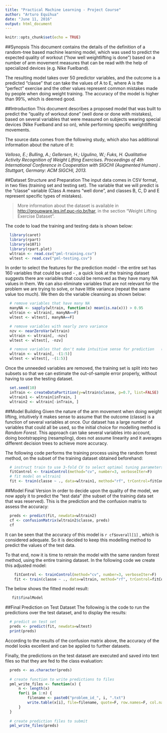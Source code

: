 ```yaml
---
title: "Practical Machine Learning - Project Course"
author: "Arturo Equihua"
date: "June 11, 2016"
output: html_document
---
```


```r
knitr::opts_chunk$set(echo = TRUE)
```

##Synopsis
This document contains the details of the definition of a random-tree based machine learning model, which was used to predict the expected quality of workout ("how well weightlifting is done") based on a number of arm movement measures that can be read with the help of specialized devices (e.g. Nike Fuelband). 

The resulting model takes over 50 predictor variables, and the outcome is a predicted "classe" that can take the values of A to E, where A is the "perfect" exercise and the other values represent common mistakes made by people when doing weight training. The accuracy of the model is higher than 99%, which is deemed good.

##Introduction
This document describes a proposed model that was built to predict the "quality of workout done" (well done or done with mistakes), based on several variables that were measured on subjects wearing special devices (Nike Fuelband and so on), while performing specific weightlifting movements.

The source data comes from the following study, which also has additional information about the nature of it: 

*Velloso, E.; Bulling, A.; Gellersen, H.; Ugulino, W.; Fuks, H. Qualitative Activity Recognition of Weight Lifting Exercises. Proceedings of 4th International Conference in Cooperation with SIGCHI (Augmented Human) . Stuttgart, Germany: ACM SIGCHI, 2013.*

##Dataset Structure and Preparation
The input data comes in CSV format, in two files (training set and testing set). The variable that we will predict is the "classe" variable (Class A means "well done", and classes B, C, D and E represent specific types of mistakes).

> More information about the dataset is available in <http://groupware.les.inf.puc-rio.br/har>, in the section "Weight Lifting Exercise Dataset".

The code to load the training and testing data is shown below:
```r
  library(caret)
  library(rpart)
  library(e1071)
  library(rpart.plot)
  wltrain <- read.csv("pml-training.csv")
  wltest <- read.csv("pml-testing.csv")
```
In order to select the features for the prediction model  - the entire set has 160 variables that could be used - , a quick look at the training dataset suggests there are variables that could be removed as they have many NA values in them. We can also eliminate variables that are not relevant for the problem we are trying to solve, or have little variance (repeat the same value too much). We then do the variable cleansing as shown below:

```r
  # remove variables that have many NA
  manyNA <- sapply(wltrain, function(x) mean(is.na(x))) > 0.95
  wltrain <- wltrain[, manyNA==F]
  wltest <- wltest[, manyNA==F]

  # remove variables with nearly zero variance
  nzv <- nearZeroVar(wltrain)
  wltrain <- wltrain[, -nzv]
  wltest <- wltest[, -nzv]

  # remove variables that don't make intuitive sense for prediction   (X, user_name, raw_timestamp_part_1, raw_timestamp_part_2, cvtd_timestamp), which happen to be the first five variables
  wltrain <- wltrain[, -(1:5)]
  wltest <- wltest[, -(1:5)]
```

Once the unneeded variables are removed, the training set is split into two subsets so that we can estimate the out-of-sample error properly, without having to use the testing dataset. 
```r
  set.seed(10)
  inTrain <- createDataPartition(y=wltrain$classe, p=0.7, list=FALSE)
  wltrain1 <- wltrain[inTrain, ]
  wltrain2 <- wltrain[-inTrain, ]
```

##Model Building
Given the nature of the arm movement when doing weight lifting, intuitively it makes sense to assume that the outcome (classe) is a function of several variables at once. Our dataset has a large number of variables that could all be used, so the initial choice for modelling method is *Random Forest*. This approach can take several variables into account, doing bootstrapping (resampling), does not assume linearity and it averages different decision trees to achieve more accuracy. 

The following code performs the training process using the random forest method, on the subset of the training dataset obtained beforehand:

```r
  # instruct train to use 3-fold CV to select optimal tuning parameters
  fitControl <- trainControl(method="cv", number=3, verboseIter=F)
  # fit model on wltrain1
  fit <- train(classe ~ ., data=wltrain1, method="rf", trControl=fitControl)
```

##Model Final Version
In order to decide upon the quality of the model, we now apply it to predict the "test data" (the subset of the training data set that was reserved). This is the prediction and the confusion matrix to assess the accuracy:

```r
  preds <- predict(fit, newdata=wltrain2)
  cf <- confusionMatrix(wltrain2$classe, preds)
  cf
```

It can be seen that the accuracy of this model is `r cf$overall[1]` , which is considered adequate. So it is decided to keep this modelling method to predict the values of the test data.

To that end, now it is time to retrain the model with the same random forest method, using the entire training dataset. In the following code we create this adjusted model:

```r
    fitControl <- trainControl(method="cv", number=3, verboseIter=F)
    fit <- train(classe ~ ., data=wltrain, method="rf", trControl=fitControl)
```

The below shows the fitted model result:

```r
   fit$finalModel
```

##Final Prediction on Test Dataset
The following is the code to run the predictions over the test dataset, and to display the results:

```r
  # predict on test set
  preds <- predict(fit, newdata=wltest)
  print(preds)
```

According to the results of the confusion matrix above, the accuracy of the model looks excellent and can be applied to further datasets.

Finally, the predictions on the test dataset are executed and saved into text files so that they are fed to the class evaluation:

```r
  preds <- as.character(preds)
  
  # create function to write predictions to files
  pml_write_files <- function(x) {
      n <- length(x)
      for(i in 1:n) {
          filename <- paste0("problem_id_", i, ".txt")
          write.table(x[i], file=filename, quote=F, row.names=F, col.names=F)
      }
  }
  
  # create prediction files to submit
  pml_write_files(preds)
```

